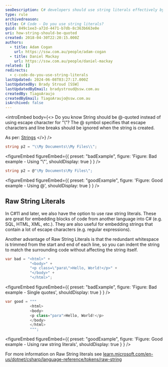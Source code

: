 ```yaml
---
seoDescription: C# developers should use string literals effectively by choosing between quoted strings and raw string literals to avoid escape characters and improve code readability.
type: rule
archivedreason:
title: C# Code - Do you use string literals?
guid: 849c1ee3-a72d-4471-b7db-8c363b663e0e
uri: how-string-should-be-quoted
created: 2018-04-30T22:20:15.000Z
authors:
  - title: Adam Cogan
    url: https://ssw.com.au/people/adam-cogan
  - title: Daniel Mackay
    url: https://ssw.com.au/people/daniel-mackay
related: []
redirects:
  - c-code-do-you-use-string-literals
lastUpdated: 2024-06-08T03:27:17.000Z
lastUpdatedBy: Brady Stroud [SSW]
lastUpdatedByEmail: bradystroud@ssw.com.au
createdBy: TiagoAraujo
createdByEmail: TiagoAraujo@ssw.com.au
isArchived: false
---
```


<introEmbed
  body={<>
Do you know String should be @-quoted instead of using escape character for "\\"?
The @ symbol specifies that escape characters and line breaks should be ignored when the string is created.

As per: [Strings](<https://docs.microsoft.com/en-us/previous-versions/visualstudio/visual-studio-2008/c84eby0h(v=vs.90?WT.mc_id=DT-MVP-33518)?redirectedfrom=MSDN>)
  </>}
/>
```cs
string p2 = "\\My Documents\\My Files\\";
```

<figureEmbed figureEmbed={{
  preset: "badExample",
  figure: 'Figure: Bad example - Using "\\"',
  shouldDisplay: true
} } />


```cs
string p2 = @"\My Documents\My Files\";
```

<figureEmbed figureEmbed={{
  preset: "goodExample",
  figure: 'Figure: Good example - Using @',
  shouldDisplay: true
} } />


## Raw String Literals

In C#11 and later, we also have the option to use raw string literals. These are great for embedding blocks of code from another language into C# (e.g. SQL, HTML, XML, etc.). They are also useful for embedding strings that contain a lot of escape characters (e.g. regular expressions).

Another advantage of Raw String Literals is that the redundant whitespace is trimmed from the start and end of each line, so you can indent the string to match the surrounding code without affecting the string itself.

```cs
var bad = "<html>" +
           "<body>" +
           "<p class=\"para\">Hello, World!</p>" +
           "</body>" +
           "</html>";
```

<figureEmbed figureEmbed={{
  preset: "badExample",
  figure: 'Figure: Bad example - Single quotes',
  shouldDisplay: true
} } />


```cs
var good = """
           <html>
           <body>
           <p class="para">Hello, World!</p>
           </body>
           </html>
           """;
```

<figureEmbed figureEmbed={{
  preset: "goodExample",
  figure: 'Figure: Good example - Using raw string literals',
  shouldDisplay: true
} } />


For more information on Raw String literals see [learn.microsoft.com/en-us/dotnet/csharp/language-reference/tokens/raw-string](https://learn.microsoft.com/en-us/dotnet/csharp/language-reference/tokens/raw-string?WT.mc_id=DT-MVP-33518)
